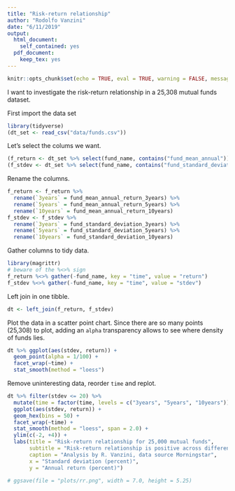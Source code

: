 ```yaml
---
title: "Risk-return relationship"
author: "Rodolfo Vanzini"
date: "6/11/2019"
output: 
  html_document: 
    self_contained: yes
  pdf_document:
    keep_tex: yes
---
```


```r
knitr::opts_chunk$set(echo = TRUE, eval = TRUE, warning = FALSE, message = FALSE, fig.width = 6.0, fig.asp = 0.75, out.width = "67%", fig.align = "center", fig.show = 'hold', dev = c('png'))
```

I want to investigate the risk-return relationship in a 25,308 mutual funds dataset.

First import the data set
```r
library(tidyverse)
(dt_set <- read_csv("data/funds.csv"))
```

Let's select the colums we want.

```r
(f_return <- dt_set %>% select(fund_name, contains("fund_mean_annual")))
(f_stdev <- dt_set %>% select(fund_name, contains("fund_standard_deviation")))
```

Rename the columns.
```r
f_return <- f_return %>% 
  rename(`3years` = fund_mean_annual_return_3years) %>% 
  rename(`5years` = fund_mean_annual_return_5years) %>% 
  rename(`10years` = fund_mean_annual_return_10years)
f_stdev <- f_stdev %>% 
  rename(`3years` = fund_standard_deviation_3years) %>% 
  rename(`5years` = fund_standard_deviation_5years) %>% 
  rename(`10years` = fund_standard_deviation_10years)
```

Gather columns to tidy data.
```r
library(magrittr)
# beware of the %<>% sign
f_return %<>% gather(-fund_name, key = "time", value = "return")
f_stdev %<>% gather(-fund_name, key = "time", value = "stdev")
```

Left join in one tibble.
```r
dt <- left_join(f_return, f_stdev)
```

Plot the data in a scatter point chart. Since there are so many points (25,308) to plot, adding an `alpha` transparency allows to see where density of funds lies. 
```r
dt %>% ggplot(aes(stdev, return)) + 
  geom_point(alpha = 1/100) + 
  facet_wrap(~time) + 
  stat_smooth(method = "loess")
```

Remove uninteresting data, reorder `time` and replot.
```r
dt %>% filter(stdev <= 20) %>% 
  mutate(time = factor(time, levels = c("3years", "5years", "10years"))) %>% 
  ggplot(aes(stdev, return)) + 
  geom_hex(bins = 50) + 
  facet_wrap(~time) + 
  stat_smooth(method = "loess", span = 2.0) +
  ylim(c(-2, +4)) + 
  labs(title = "Risk-return relationship for 25,000 mutual funds", 
       subtitle = "Risk-return relationship is positive across different time horizons", 
       caption = "Analysis by R. Vanzini, data source Morningstar", 
       x = "Standard deviation (percent)", 
       y = "Annual return (percent)")

# ggsave(file = "plots/rr.png", width = 7.0, height = 5.25)
```


